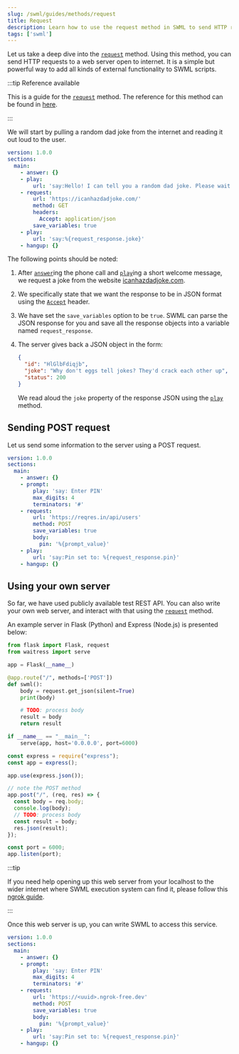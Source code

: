 ```yaml
---
slug: /swml/guides/methods/request
title: Request
description: Learn how to use the request method in SWML to send HTTP requests to a web server.
tags: ['swml']
---
```



Let us take a deep dive into the [`request`] method. Using this method, you can send HTTP requests to
a web server open to internet. It is a simple but powerful way to add all kinds of external functionality to
SWML scripts.

:::tip Reference available

This is a guide for the [`request`] method.
The reference for this method can be found in [here][`request`].

:::

We will start by pulling a random dad joke from the internet and reading it out loud to the user.

```yaml andJson
version: 1.0.0
sections:
  main:
    - answer: {}
    - play:
        url: 'say:Hello! I can tell you a random dad joke. Please wait a moment.'
    - request:
        url: 'https://icanhazdadjoke.com/'
        method: GET
        headers:
          Accept: application/json
        save_variables: true
    - play:
        url: 'say:%{request_response.joke}'
    - hangup: {}
```

The following points should be noted:

1.  After [`answer`]ing the phone call and [`play`]ing a short welcome message, we request
    a joke from the website [icanhazdadjoke.com](https://icanhazdadjoke.com/).

2.  We specifically state that we want the response to be in JSON format using the [`Accept`] header.

3.  We have set the `save_variables` option to be `true`. SWML can parse the JSON response for you and save all
    the response objects into a variable named `request_response`.
4.  The server gives back a JSON object in the form:

    ```json
    {
      "id": "HlGlbFdiqjb",
      "joke": "Why don't eggs tell jokes? They'd crack each other up",
      "status": 200
    }
    ```

    We read aloud the `joke` property of the response JSON using the [`play`] method.

## Sending POST request

Let us send some information to the server using a POST request.

```yaml andJson
version: 1.0.0
sections:
  main:
    - answer: {}
    - prompt:
        play: 'say: Enter PIN'
        max_digits: 4
        terminators: '#'
    - request:
        url: 'https://reqres.in/api/users'
        method: POST
        save_variables: true
        body:
          pin: '%{prompt_value}'
    - play:
        url: 'say:Pin set to: %{request_response.pin}'
    - hangup: {}
```

## Using your own server

So far, we have used publicly available test REST API. You can also write your own web server, and
interact with that using the [`request`] method.

An example server in Flask (Python) and Express (Node.js) is presented below:

<Tabs groupId="language">
  <TabItem value="python" label="Python/Flask">

```python
from flask import Flask, request
from waitress import serve

app = Flask(__name__)

@app.route("/", methods=['POST'])
def swml():
    body = request.get_json(silent=True)
    print(body)

    # TODO: process body
    result = body
    return result

if __name__ == "__main__":
    serve(app, host='0.0.0.0', port=6000)
```

  </TabItem>
  <TabItem value="js" label="JavaScript/Express">

```javascript
const express = require("express");
const app = express();

app.use(express.json());

// note the POST method
app.post("/", (req, res) => {
  const body = req.body;
  console.log(body);
  // TODO: process body
  const result = body;
  res.json(result);
});

const port = 6000;
app.listen(port);
```

  </TabItem>
</Tabs>

:::tip

If you need help opening up this web server from your localhost to the wider internet where SWML
execution system can find it, please follow this [ngrok guide].

:::

Once this web server is up, you can write SWML to access this service.

```yaml andJson
version: 1.0.0
sections:
  main:
    - answer: {}
    - prompt:
        play: 'say: Enter PIN'
        max_digits: 4
        terminators: '#'
    - request:
        url: 'https://<uuid>.ngrok-free.dev'
        method: POST
        save_variables: true
        body:
          pin: '%{prompt_value}'
    - play:
        url: 'say:Pin set to: %{request_response.pin}'
    - hangup: {}
```

[`request`]: /swml/methods/request
[`answer`]: /swml/methods/answer
[`play`]: /swml/methods/play
[`accept`]: https://developer.mozilla.org/en-US/docs/Web/HTTP/Headers/Accept
[ngrok guide]: /platform/basics/guides/technical-troubleshooting/how-to-test-webhooks-with-ngrok
